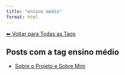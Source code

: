 ```yaml
---
title: "ensino médio"
format: html
---
```


[⬅ Voltar para Todas as Tags](../tags.qmd)

## Posts com a tag **ensino médio**

- [Sobre o Projeto e Sobre Mim](/posts/sobre/sobre-o-blog.html)
